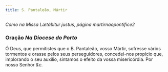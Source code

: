 ```yaml
---
title: S. Pantaleão, Mártir
---
```


<em>Como na Missa Lætábitur justus, página martirnaopontifice2</em>

### Oração <em>Na Diocese do Porto</em>

Ó Deus, que permitistes que o B. Pantaleão, vosso Mártir, sofresse vários
tormentos e orasse pelos seus perseguidores, concedei-nos propício que,
implorando o seu auxílio, sintamos o efeito da vossa misericórdia. Por
nosso Senhor <em>&c.</em>
